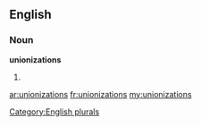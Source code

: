 ==English==

===Noun===
'''unionizations'''

# {{plural of|[[unionization]]}}

[[Category:English plurals]]

[[ar:unionizations]]
[[fr:unionizations]]
[[my:unionizations]]
